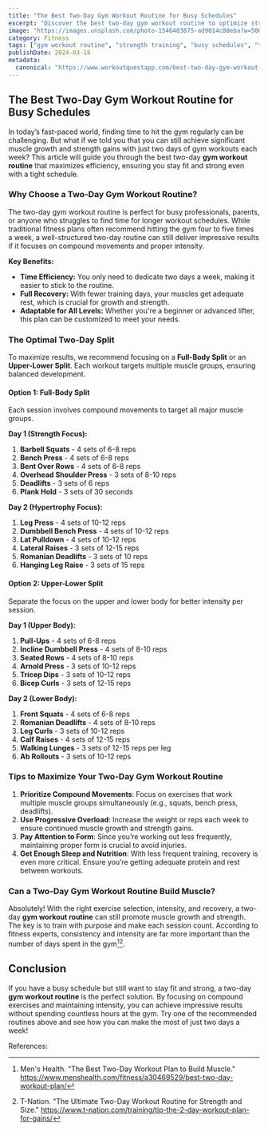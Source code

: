 ```yaml
---
title: "The Best Two-Day Gym Workout Routine for Busy Schedules"
excerpt: "Discover the best two-day gym workout routine to optimize strength and muscle growth, perfect for busy schedules. Learn how to get maximum results with just two gym sessions a week."
image: "https://images.unsplash.com/photo-1546483875-ad9014c88eba?w=500&auto=format&fit=crop&q=60&ixlib=rb-4.0.3&ixid=M3wxMjA3fDB8MHxzZWFyY2h8MjB8fGZpdG5lc3N8ZW58MHx8MHx8fDI%3D"
category: Fitness
tags: ["gym workout routine", "strength training", "busy schedules", "two-day workout", "fitness"]
publishDate: 2024-03-18
metadata:
  canonical: "https://www.workoutquestapp.com/best-two-day-gym-workout-routine"
---
```


## The Best Two-Day Gym Workout Routine for Busy Schedules

In today’s fast-paced world, finding time to hit the gym regularly can be challenging. But what if we told you that you can still achieve significant muscle growth and strength gains with just two days of gym workouts each week? This article will guide you through the best two-day **gym workout routine** that maximizes efficiency, ensuring you stay fit and strong even with a tight schedule.

### Why Choose a Two-Day Gym Workout Routine?

The two-day gym workout routine is perfect for busy professionals, parents, or anyone who struggles to find time for longer workout schedules. While traditional fitness plans often recommend hitting the gym four to five times a week, a well-structured two-day routine can still deliver impressive results if it focuses on compound movements and proper intensity.

**Key Benefits:**
- **Time Efficiency:** You only need to dedicate two days a week, making it easier to stick to the routine.
- **Full Recovery:** With fewer training days, your muscles get adequate rest, which is crucial for growth and strength.
- **Adaptable for All Levels:** Whether you're a beginner or advanced lifter, this plan can be customized to meet your needs.

### The Optimal Two-Day Split

To maximize results, we recommend focusing on a **Full-Body Split** or an **Upper-Lower Split**. Each workout targets multiple muscle groups, ensuring balanced development.

#### **Option 1: Full-Body Split**

Each session involves compound movements to target all major muscle groups.

**Day 1 (Strength Focus):**
1. **Barbell Squats** - 4 sets of 6-8 reps
2. **Bench Press** - 4 sets of 6-8 reps
3. **Bent Over Rows** - 4 sets of 6-8 reps
4. **Overhead Shoulder Press** - 3 sets of 8-10 reps
5. **Deadlifts** - 3 sets of 6 reps
6. **Plank Hold** - 3 sets of 30 seconds

**Day 2 (Hypertrophy Focus):**
1. **Leg Press** - 4 sets of 10-12 reps
2. **Dumbbell Bench Press** - 4 sets of 10-12 reps
3. **Lat Pulldown** - 4 sets of 10-12 reps
4. **Lateral Raises** - 3 sets of 12-15 reps
5. **Romanian Deadlifts** - 3 sets of 10 reps
6. **Hanging Leg Raise** - 3 sets of 15 reps

#### **Option 2: Upper-Lower Split**

Separate the focus on the upper and lower body for better intensity per session.

**Day 1 (Upper Body):**
1. **Pull-Ups** - 4 sets of 6-8 reps
2. **Incline Dumbbell Press** - 4 sets of 8-10 reps
3. **Seated Rows** - 4 sets of 8-10 reps
4. **Arnold Press** - 3 sets of 10-12 reps
5. **Tricep Dips** - 3 sets of 10-12 reps
6. **Bicep Curls** - 3 sets of 12-15 reps

**Day 2 (Lower Body):**
1. **Front Squats** - 4 sets of 6-8 reps
2. **Romanian Deadlifts** - 4 sets of 8-10 reps
3. **Leg Curls** - 3 sets of 10-12 reps
4. **Calf Raises** - 4 sets of 12-15 reps
5. **Walking Lunges** - 3 sets of 12-15 reps per leg
6. **Ab Rollouts** - 3 sets of 10-12 reps

### Tips to Maximize Your Two-Day Gym Workout Routine

1. **Prioritize Compound Movements**: Focus on exercises that work multiple muscle groups simultaneously (e.g., squats, bench press, deadlifts).
2. **Use Progressive Overload**: Increase the weight or reps each week to ensure continued muscle growth and strength gains.
3. **Pay Attention to Form**: Since you’re working out less frequently, maintaining proper form is crucial to avoid injuries.
4. **Get Enough Sleep and Nutrition**: With less frequent training, recovery is even more critical. Ensure you’re getting adequate protein and rest between workouts.

### Can a Two-Day Gym Workout Routine Build Muscle?

Absolutely! With the right exercise selection, intensity, and recovery, a two-day **gym workout routine** can still promote muscle growth and strength. The key is to train with purpose and make each session count. According to fitness experts, consistency and intensity are far more important than the number of days spent in the gym[^1][^2].

## Conclusion

If you have a busy schedule but still want to stay fit and strong, a two-day **gym workout routine** is the perfect solution. By focusing on compound exercises and maintaining intensity, you can achieve impressive results without spending countless hours at the gym. Try one of the recommended routines above and see how you can make the most of just two days a week!

References:
[^1]: Men's Health. "The Best Two-Day Workout Plan to Build Muscle." https://www.menshealth.com/fitness/a30469529/best-two-day-workout-plan/
[^2]: T-Nation. "The Ultimate Two-Day Workout Routine for Strength and Size." https://www.t-nation.com/training/tip-the-2-day-workout-plan-for-gains/
